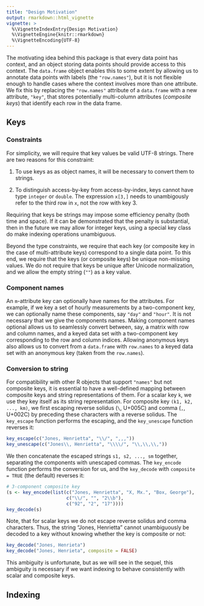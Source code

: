 ```yaml
---
title: "Design Motivation"
output: rmarkdown::html_vignette
vignette: >
  %\VignetteIndexEntry{Design Motivation}
  %\VignetteEngine{knitr::rmarkdown}
  %\VignetteEncoding{UTF-8}
---
```


The motivating idea behind this package is that every data point has context,
and an object storing data points should provide access to this context. The
`data.frame` object enables this to some extent by allowing us to annotate
data points with labels (the `"row.names"`), but it is not flexible
enough to handle cases where the context involves more than one attribute. We
fix this by replacing the `"row.names"` attribute of a `data.frame` with a new
attribute, `"key"`, that stores potentially multi-column attributes
(*composite keys*) that identify each row in the data frame.


## Keys

### Constraints

For simplicity, we will require that key values be valid UTF-8 strings. There
are two reasons for this constraint:

 1. To use keys as as object names, it will be necessary to convert them to
    strings.

 2. To distinguish access-by-key from access-by-index, keys cannot have type
    `integer` or `double`. The expression `x[3,]` needs to unambigously
    refer to the third row in `x`, not the row with key 3.

Requiring that keys be strings may impose some efficiency penalty (both time
and space). If it can be demonstrated that the penalty is substantial, then in
the future we may allow for integer keys, using a special key class do make
indexing operations unambiguous.


Beyond the type constraints, we require that each key (or composite key in the
case of multi-attribute keys) correspond to a single data point. To this end,
we require that the keys (or composite keys) be unique non-missing values.  We
do not require that keys be unique after Unicode normalization, and we allow
the empty string (`""`) as a key value.


### Component names

An `m`-attribute key can optionally have names for the attributes. For
example, if we key a set of hourly measurements by a two-component key, we can
optionally name these components, say `"day"` and `"hour"`. It is not
necessary that we give the components names. Making component names optional
allows us to seamlessly convert between, say, a matrix with row and column
names, and a keyed data set with a two-component key corresponding to the row
and column indices. Allowing anonymous keys also allows us to convert
from a `data.frame` with `row.names` to a keyed data set with an anonymous
key (taken from the `row.names`).


### Conversion to string

For compatibility with other R objects that support `"names"`
but not composite keys, it is essential to have a well-defined mapping between
composite keys and string representations of them. For a scalar key `k`, we
use they key itself as its string representation. For composite key
`(k1, k2, ..., km)`, we first escaping reverse solidus (`\`, U+005C) and
comma (`,`, U+002C) by preceding these characters with a reverse solidus.
The `key_escape` function performs the escaping, and the `key_unescape`
function reverses it:

```r
key_escape(c("Jones, Henrietta", "\\/", ",,,"))
key_unescape(c("Jones\\, Henrietta", "\\\\/", "\\,\\,\\,"))
```

We then concatenate the escaped strings `s1, s2, ..., sm` together, separating
the components with unescaped commas. The `key_encode` function performs the
conversion for us, and the `key_decode` with `composite = TRUE`  (the default)
reverses it:

```r
# 3-component composite key
(s <- key_encode(list(c("Jones, Henrietta", "X, Mx.", "Box, George"),
                      c("\\/", "", "2\\b"),
                      c("92", "2", "17"))))
key_decode(s)
```

Note, that for scalar keys we do not escape reverse solidus and
comma characters. Thus, the string "Jones, Henrietta" cannot unambiguously
be decoded to a key without knowing whether the key is composite or not:

```r
key_decode("Jones, Henrieta")
key_decode("Jones, Henrieta", composite = FALSE)
```

This ambiguity is unfortunate, but as we will see in the sequel, this
ambiguity is necessary if we want indexing to behave consistently with scalar
and composite keys.


## Indexing
